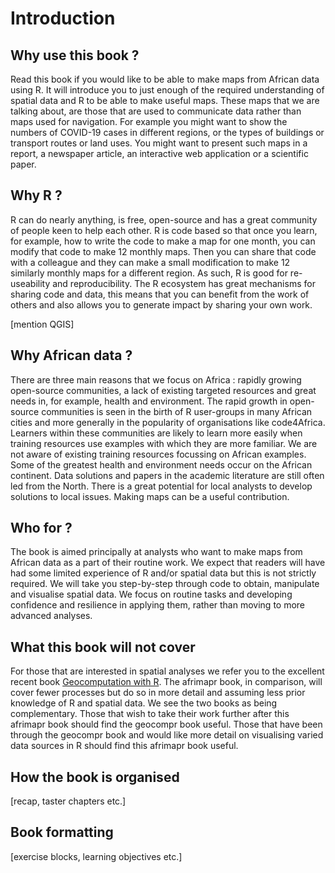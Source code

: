 # Introduction {#intro}

## Why use this book ?

Read this book if you would like to be able to make maps from African data  using R. It will introduce you to just enough of the required understanding of spatial data and R to be able to make useful maps. These maps that we are talking about, are those that are used to communicate data rather than maps used for navigation. For example you might want to show the numbers of COVID-19 cases in different regions, or the types of buildings or transport routes or land uses. You might want to present such maps in a report, a newspaper article, an interactive web application or a scientific paper. 

## Why R ?

R can do nearly anything, is free, open-source and has a great community of people keen to help each other. R is code based so that once you learn, for example, how to write the code to make a map for one month, you can modify that code to make 12 monthly maps. Then you can share that code with a colleague and they can make a small modification to make 12 similarly monthly maps for a different region. As such, R is good for re-useability and reproducibility. The R ecosystem has great mechanisms for sharing code and data, this means that you can benefit from the work of others and also allows you to generate impact by sharing your own work.    

[mention QGIS]

## Why African data ?

There are three main reasons that we focus on Africa : rapidly growing open-source communities, a lack of existing targeted resources and great needs in, for example, health and environment. The rapid growth in open-source communities is seen in the birth of R user-groups in many African cities and more generally in the popularity of organisations like code4Africa. Learners within these communities are likely to learn more easily when training resources use examples with which they are more familiar. We are not aware of existing training resources focussing on African examples. Some of the greatest health and environment needs occur on the African continent. Data solutions and papers in the academic literature are still often led from the North. There is a great potential for local analysts to develop solutions to local issues. Making maps can be a useful contribution.  

## Who for ?

The book is aimed principally at analysts who want to make maps from African data as a part of their routine work. We expect that readers will have had some limited experience of R and/or spatial data but this is not strictly required. We will take you step-by-step through code to obtain, manipulate and visualise spatial data. We focus on routine tasks and developing confidence and resilience in applying them, rather than moving to more advanced analyses.

## What this book will not cover

For those that are interested in spatial analyses we refer you to the excellent recent book [Geocomputation with R](https://geocompr.robinlovelace.net/). The afrimapr book, in comparison, will cover fewer processes but do so in more detail and assuming less prior knowledge of R and spatial data. We see the two books as being complementary. Those that wish to take their work further after this afrimapr book should find the geocompr book useful. Those that have been through the geocompr book and would like more detail on visualising varied data sources in R should find this afrimapr book useful. 

## How the book is organised
[recap, taster chapters etc.]

## Book formatting
[exercise blocks, learning objectives etc.]